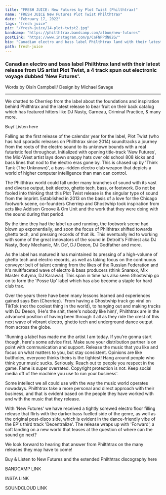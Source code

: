 ---
title: "FRESH JUICE: New Futures by Plot Twist (Philthtrax)"
name: "FRESH JUICE New Futures Plot Twist Philthtrax"
date: "February 17, 2022"
tags: "fresh juice"
pic: "/fresh-juice/14-plot-twist2.jpg"
bandcamp: "https://philthtrax.bandcamp.com/album/new-futures"
postLink: "https://www.instagram.com/p/CaFNPPdN82G/"
bio: "Canadian electro and bass label Philthtrax land with their latest release from US artist Plot Twist, a 4 track spun out electronic voyage dubbed ‘New Futures'"
path: fresh-juice
---

### Canadian electro and bass label Philthtrax land with their latest release from US artist Plot Twist, a 4 track spun out electronic voyage dubbed 'New Futures'.

<p className="smallText">Words by Oisín Campbell/ Design by Michael Savage</p>

<hr />

We chatted to Cherriep from the label about the foundations and inspiration behind Philthtrax and the
latest release to bear fruit on their back catalog which has featured hitters like DJ Nasty, Garneau,
Criminal Practice, & many more.

<BandCamp src="album=1980191818" />

Buy/ Listen here <HoverLink url="philthtrax.bandcamp.com/album/new-futures" external />

Falling as the first release of the calendar year for the label, Plot Twist (who has had sporadic releases on Philthtrax since 2014) soundtracks a journey from the roots of the electro sound to its unknown bounds with a real futuristic feel throughout. Initialized with opening title-track 'New Futures', the Mid-West artist lays down snappy hats over old school 808 kicks and bass lines that nod to the electro eras gone by.
This is chased up by 'Think Tank (The Unknown)', a bass-ridden electro club weapon that depicts a world of higher computer intelligence than man can control.

The Philthtrax world could fall under many branches of sound with its vast and diverse output, beit electro, ghetto tech, bass, or footwork. Do not be fooled into thinking that this Plot Twist release is the singular type of sound from the imprint. Established in 2013 on the basis of a love for the Chicago footwork scene, co-founders Cherriep and Ghostwhip took inspiration from acts like Addison Groove & Om Unit and the work that they were doing with the sound during that period.

By the time they had the label up and running, the footwork scene had blown up exponentially, and soon the focus of Philthtrax shifted towards ghetto tech, and pressing records of that ilk. This eventually led to working with some of the great innovators of the sound in Detroit's Filthiest aka DJ Nasty, Body Mechanic, Mr. De', DJ Deeon, DJ Godfather and more.

<Picture src="/fresh-juice/14-philthtrax.jpg" alt="philthtrax cover art" size={1200} />

As the label has matured it has maintained its pressing of a high-volume of ghetto tech and electro records, as well as taking focus on the continuous conveyor belt of talent coming from the likes of the Russian Federation and it's multifaceted wave of electro & bass producers (think Snarexx, Mix Master Kutyma, DJ Karawai). This span in time has also seen Ghostwhip go on to form the 'Posse Up' label which has also become a staple for hard club trax.

Over the years there have been many lessons learned and experiences gained says Ben (Cherriep).
'From having a Ghostwhip track go viral on TikTok (not the coolest thing in the world), to hanging out and making tracks with DJ Deeon, (He's the shit, there's nobody like him)', Philthtrax are in the advanced position of having been through it all as they ride the crest of this next wave of vibrant electro, ghetto tech and underground dance output from across the globe.

'Running a label has made me the artist I am today. If you're gonna start though, here's some advice first. Make sure your distribution partner is on point with communication and support. Release the music that you like and focus on what matters to you, but stay consistent. Opinions are like buttholes, everyone thinks theirs is the tightest!
Hang around people who think your music sucks. Seriously.
Reach out to people you respect in the game.
Fame is super overrated. Copyright protection is not.
Keep social media off of the machine you use to run your business'.

Some intellect we all could use with the way the music world operates nowadays. Philthtrax take a more personal and direct approach with their business, and that is evident based on the people they have worked with and with the music that they release.

With 'New Futures' we have received a tightly screwed electro floor filling release that flirts with the darker bass fuelled side of the genre, as well as the original post-disco side, which is evident in the dance-friendly vibe of the EP's third track 'Decentralize'.
The release wraps up with 'Forward', a soft landing on a new world that teases at the question of where can the sound go next?

We look forward to hearing that answer from Philthtrax on the many releases they may have to come!

Buy & Listen to New Futures and the extended Philthtrax discography here <HoverLink url="philthtrax.bandcamp.com/music" external />

BANDCAMP LINK

<HoverLink url="bit.ly/3IzULAL" external />

INSTA LINK

<HoverLink url="bit.ly/353kp2d" external />

SOUNDCLOUD LINK

<HoverLink url="bit.ly/3JCLIzH" external />
